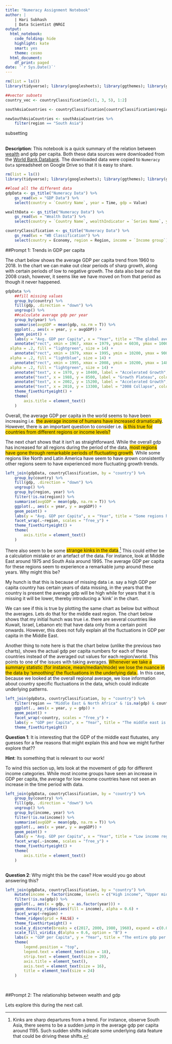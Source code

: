 ```yaml
---
title: "Numeracy Assignment Notebook"
author: |
    | Hari Subhash
    | Data Scientist @NRGI
output:
  html_notebook:
    code_folding: hide
    highlight: kate
    smart: yes
    theme: cosmo
  html_document:
    df_print: paged
date: '`r Sys.Date()`'
---
```


```r
rm(list = ls())
library(tidyverse); library(googlesheets); library(ggthemes); library(ggridges)

##vector subsets
country_vec <- countryClassification[c(1, 3, 5), 1:2]

southAsiaCountries <- countryClassification[countryClassification$region == "South Asia",]

newSouthAsiaCountries <- southAsiaCountries %>% 
    filter(region == "South Asia")
```

subsetting





<br>
**Description**: This notebook is a quick summary of the relation between [wealth](http://www.worldbank.org/en/news/infographic/2018/01/30/the-changing-wealth-of-nations) and gdp per capita. Both these data sources were downloaded from the [World Bank Databank](http://databank.worldbank.org/data/home.aspx). The downloaded data were copied to `Numeracy Data` spreadsheet on Google Drive so that it is easy to share.

```r
rm(list = ls())
library(tidyverse); library(googlesheets); library(ggthemes); library(ggridges)

##load all the different data
gdpData <- gs_title("Numeracy Data") %>% 
    gs_read(ws = "GDP Data") %>% 
    select(country = `Country Name`, year = Time, gdp = Value)

wealthData <- gs_title("Numeracy Data") %>% 
    gs_read(ws = "Wealth Data") %>% 
    select(country = `Country Name`, wealthIndicator = `Series Name`, year = Time, value = Value)

countryClassification <- gs_title("Numeracy Data") %>% 
    gs_read(ws = "WB Classification") %>% 
    select(country = Economy, region = Region, income = `Income group`)

```


##Prompt 1: Trends in GDP per capita

The chart below shows the average GDP per capita trend from 1960 to 2018. In the chart we can make out clear periods of sharp growth, along with certain periods of low to negative growth. The data also bear out the 2008 crash, however, it seems like we have moved on from that period as though it never happened.

```r
gdpData %>% 
    ##fill missing values
    group_by(country) %>% 
    fill(gdp, .direction = "down") %>% 
    ungroup() %>% 
    ##calculate average gdp per year
    group_by(year) %>% 
    summarise(avgGDP = mean(gdp, na.rm = T)) %>% 
    ggplot(., aes(x = year, y = avgGDP)) +
    geom_point() +
    labs(y = "Avg. GDP per Capita", x = "Year", title = "The global average gdp has been increasing over the years" %>% str_wrap(width = 60)) +
    annotate("rect", xmin = 1967, xmax = 1979, ymin = 6030, ymax = 10000,
  alpha = .2, fill = "lightgreen", size = 14) +
    annotate("rect", xmin = 1979, xmax = 1995, ymin = 10200, ymax = 9000,
  alpha = .2, fill = "lightblue", size = 14) +
    annotate("rect", xmin = 1995, xmax = 2008, ymin = 10200, ymax = 14800,
  alpha = .2, fill = "lightgreen", size = 14) +
    annotate("text", x = 1970, y = 10400, label = "Accelerated Growth", colour = "darkred") +
    annotate("text", x = 1988, y = 8500, label = "Growth Plateau", colour = "darkred") +
    annotate("text", x = 2002, y = 15200, label = "Accelerated Growth", colour = "darkred") +
    annotate("text", x = 2010, y = 13300, label = "2008 Collapse", colour = "darkred") +
    theme_fivethirtyeight() +
    theme(
        axis.title = element_text()
    )
```

Overall, the average GDP per capita in the world seems to have been increasing i.e. <span style="background-color:#FFD701">the average income of humans have increased dramatically</span>. However, there is an important question to consider i.e. <span style="background-color:#FFD701">is this true for countries from different regions or income levels?</span>

The next chart shows that it isn't as straightforward. While the overall gdp has increased for all regions during the period of the data, <span style="background-color:#FFD701">most regions have gone through remarkable periods of fluctuating growth</span>. While some regions like North and Latin America have seem to have grown consistently other regions seem to have experienced more fluctuating growth trends.


```r
left_join(gdpData, countryClassification, by = "country") %>% 
    group_by(country) %>% 
    fill(gdp, .direction = "down") %>% 
    ungroup() %>% 
    group_by(region, year) %>% 
    filter(!is.na(region)) %>% 
    summarise(avgGDP = mean(gdp, na.rm = T)) %>% 
    ggplot(., aes(x = year, y = avgGDP)) +
    geom_point() +
    labs(y = "Avg. GDP per Capita", x = "Year", title = "Some regions have seen big fluctuations in growth" %>% str_wrap(width = 60)) +
    facet_wrap(.~region, scales = "free_y") +
    theme_fivethirtyeight() +
    theme(
        axis.title = element_text()
    )
```

There also seem to be some <span style="background-color:#FFD701">strange kinks in the data</span>.[^1] This could either be a calculation mistake or an artefact of the data. For instance, look at Middle East around 1975 and South Asia around 1995. The average GDP per capita for these regions seem to experience a remarkable jump around these years. Why might this be?

[^1]: Kinks are sharp departures from a trend. For instance, observe South Asia, there seems to be a sudden jump in the average gdp per capita around 1195. Such sudden shifts indicate some underlying data feature that could be driving these shifts.

My hunch is that this is because of missing data i.e. say a high GDP per capita country has certain years of data missing, in the years that the country is present the average gdp will be high while for years that it is missing it will be lower, thereby introducing a 'kink' in the chart. 

We can see if this is true by plotting the same chart as below but without the averages. Lets do that for the middle east region. The chart below shows that my initial hunch was true i.e. there are several countries like Kuwait, Israel, Lebanon etc that have data only from a certain point onwards. However, this does not fully explain all the fluctuations in GDP per capita in the Middle East. 

Another thing to note here is that the chart below (unlike the previous two charts), shows the actual gdp per capita numbers for each of these countries instead of the averaged out values for each region/world. This points to one of the issues with taking averages. <span style="background-color:#FFD701">Whenever we take a summary statistic (for instance, mean/median/mode) we lose the nuance in the data by 'smoothing' the fluctuations in the underlying data.</span>. In this case, because we looked at the overall regional average, we lose information about country specific fluctuations in the data, which could indicate underlying patterns.

```r
left_join(gdpData, countryClassification, by = "country") %>% 
    filter(region == "Middle East & North Africa" & !is.na(gdp) & country != "Djibouti") %>% 
    ggplot(., aes(x = year, y = gdp)) +
    geom_point() +
    facet_wrap(~country, scales = "free_y") +
    labs(y = "GDP per Capita", x = "Year", title = "The middle east is all over the place!" %>% str_wrap(width = 60)) +
    theme_fivethirtyeight()
```

**Question 1**: It is interesting that the GDP of the middle east flutuates, any guesses for a few reasons that might explain this and how we might further explore that?? 

**Hint**: Its something that is relevant to our work!

To wind this section up, lets look at the movement of gdp for different income categories. While most income groups have seen an increase in GDP per capita, the average for low income countries have not seen an increase in the time period with data. 

```r
left_join(gdpData, countryClassification, by = "country") %>%
    group_by(country) %>% 
    fill(gdp, .direction = "down") %>% 
    ungroup() %>% 
    group_by(income, year) %>% 
    filter(!is.na(income)) %>% 
    summarise(avgGDP = mean(gdp, na.rm = T)) %>% 
    ggplot(., aes(x = year, y = avgGDP)) +
    geom_point() +
    labs(y = "Avg. GDP per Capita", x = "Year", title = "Low income regions have not experienced a significant increase in GDP over the time period" %>% str_wrap(width = 60)) +
    facet_wrap(.~income, scales = "free_y") +
    theme_fivethirtyeight() +
    theme(
        axis.title = element_text()
    )
    
```

**Question 2**: Why might this be the case? How would you go about answering this?


```r
left_join(gdpData, countryClassification, by = "country") %>% 
    mutate(income = factor(income, levels = c("High income", "Upper middle income", "Lower middle income", "Low income"), ordered = T)) %>% 
    filter(!is.na(gdp)) %>% 
    ggplot(., aes(x = gdp, y = as.factor(year))) +
    geom_density_ridges(aes(fill = income), alpha = 0.6) +
    facet_wrap(~region) +
    theme_ridges(grid = FALSE) +
    theme_fivethirtyeight() +
    scale_y_discrete(breaks = c(2017, 2000, 1980, 1960), expand = c(0.01, 0)) +
    scale_fill_viridis_d(alpha = 0.6, option = "B") +
    labs(x = "GDP per Capita", y = "Year", title = "The entire gdp per capita data in a single chart" %>% str_wrap(width = 60)) +
    theme(
        legend.position = "top",
        legend.text = element_text(size = 18),
        strip.text = element_text(size = 20),
        axis.title = element_text(),
        axis.text = element_text(size = 16),
        title = element_text(size = 24)
    )
    
    
```



##Prompt 2: The relationship between wealth and gdp

Lets explore this during the next call.
